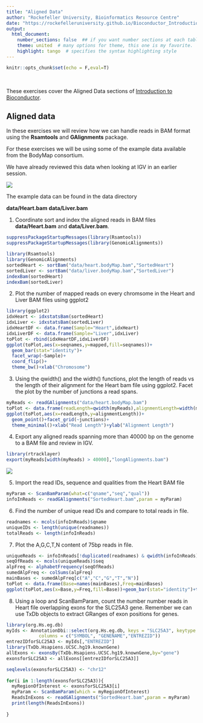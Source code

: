 ```yaml
---
title: "Aligned Data"
author: "Rockefeller University, Bioinformatics Resource Centre"
date: "https://rockefelleruniversity.github.io/Bioconductor_Introduction/"
output: 
  html_document:
    number_sections: false  ## if you want number sections at each table header
    theme: united  # many options for theme, this one is my favorite.
    highlight: tango  # specifies the syntax highlighting style
---
```


```r
knitr::opts_chunk$set(echo = F,eval=T)
```

<p>&nbsp;</p>
These exercises cover the Aligned Data sections of [Introduction to Bioconductor](https://rockefelleruniversity.github.io/Bioconductor_Introduction/).

## Aligned data

In these exercises we will review how we can handle reads in BAM format using the **Rsamtools** and **GAlignments** package.

For these exercises we will be using some of the example data available from the BodyMap consortium. 

We have already reviewed this data when looking at IGV in an earlier session.

![](IGV_SplicingExample.png)

The example data can be found in the data directory 

**data/Heart.bam**
**data/Liver.bam**


1. Coordinate sort and index the aligned reads in BAM files **data/Heart.bam** and **data/Liver.bam**.

```r
suppressPackageStartupMessages(library(Rsamtools))
suppressPackageStartupMessages(library(GenomicAlignments))
```


```r
library(Rsamtools)
library(GenomicAlignments)
sortedHeart <- sortBam("data/heart.bodyMap.bam","SortedHeart")
sortedLiver <- sortBam("data/liver.bodyMap.bam","SortedLiver")
indexBam(sortedHeart)
indexBam(sortedLiver)
```

2. Plot the number of mapped reads on every chromsome in the Heart and Liver BAM files using ggplot2

```r
library(ggplot2)
idxHeart <- idxstatsBam(sortedHeart)
idxLiver <- idxstatsBam(sortedLiver)
idxHeartDF <- data.frame(Sample="Heart",idxHeart)
idxLiverDF <- data.frame(Sample="Liver",idxLiver)
toPlot <- rbind(idxHeartDF,idxLiverDF)
ggplot(toPlot,aes(x=seqnames,y=mapped,fill=seqnames))+
  geom_bar(stat="identity")+
  facet_wrap(~Sample)+
  coord_flip()+
  theme_bw()+xlab("Chromosome")
```

3. Using the qwidth() and the width() functions, plot the length of reads vs the length of their alignment for the Heart bam file using ggplot2. Facet the plot by the number of junctions a read spans.


```r
myReads <- readGAlignments("data/heart.bodyMap.bam")
toPlot <- data.frame(readLength=qwidth(myReads),alignmentLength=width(myReads),junctions=factor(njunc(myReads)))
ggplot(toPlot,aes(x=readLength,y=alignmentLength))+
  geom_point()+facet_grid(~junctions)+
  theme_minimal()+xlab("Read Length")+ylab("Alignment Length")
```

4. Export any aligned reads spanning more than 40000 bp on the genome to a BAM file and review in IGV.


```r
library(rtracklayer)
export(myReads[width(myReads) > 40000],"longAlignments.bam")

```

![](longSplice.png)

5. Import the read IDs, sequence and qualities from the Heart BAM file

```r
myParam <- ScanBamParam(what=c("qname","seq","qual"))
infoInReads <- readGAlignments("SortedHeart.bam",param = myParam)
```

6. Find the number of unique read IDs and compare to total reads in file.

```r
readnames <- mcols(infoInReads)$qname
uniqueIDs <- length(unique(readnames))
totalReads <- length(infoInReads)
```


7. Plot the A,G,C,T,N content of 75bp reads in file. 


```r
uniqueReads <- infoInReads[!duplicated(readnames) & qwidth(infoInReads) == 75]
seqOfReads <- mcols(uniqueReads)$seq
alpFreq <- alphabetFrequency(seqOfReads)
sumedAlpFreq <- colSums(alpFreq)
mainBases <- sumedAlpFreq[c("A","C","G","T","N")]
toPlot <- data.frame(Base=names(mainBases),Freq=mainBases)
ggplot(toPlot,aes(x=Base,y=Freq,fill=Base))+geom_bar(stat="identity")+theme_bw()
```

8. Using a loop and ScanBamParam, count the number number reads in Heart file overlapping exons for the SLC25A3 gene. Remember we can use TxDb objects to extract GRanges of exon positions for genes.

```r
library(org.Hs.eg.db)
myIds <- AnnotationDbi::select(org.Hs.eg.db, keys = "SLC25A3", keytype = "SYMBOL", 
            columns = c("SYMBOL", "GENENAME","ENTREZID"))
entrezIDforSLC25A3 <- myIds[,"ENTREZID"]
library(TxDb.Hsapiens.UCSC.hg19.knownGene)
allExons <- exonsBy(TxDb.Hsapiens.UCSC.hg19.knownGene,by="gene")
exonsforSLC25A3 <- allExons[[entrezIDforSLC25A3]]

seqlevels(exonsforSLC25A3) <- "chr12"
  
for(i in 1:length(exonsforSLC25A3)){
  myRegionOfInterest <- exonsforSLC25A3[i]
  myParam <- ScanBamParam(which = myRegionOfInterest)
  ReadsInExons <- readGAlignments("SortedHeart.bam",param = myParam)
  print(length(ReadsInExons))
  
}

```

